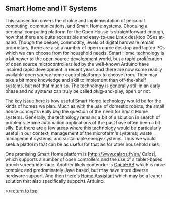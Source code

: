 ==Smart Home and IT Systems==

This subsection covers the choice and implementation of personal computing, communications, and Smart Home systems. Choosing a personal computing platform for the Open House is straightforward enough, now that there are quite accessible and easy-to-use Linux desktop OSes at-hand. Though the deeper, commodity, levels of digital hardware remain proprietary, there are also a number of open source desktop and laptop PCs which we can choose from for household needs. Smart Home technology is a bit newer to the open source development world, but a rapid proliferation of open source microcontrollers led by the well-known Arduino have inspired rapid development in recent years and there are now some readily available open source home control platforms to choose from. They may take a bit more knowledge and skill to implement than off-the-shelf systems, but not that much so. The technology is generally still in an early phase and no systems can truly be called plug-and-play, open or not. 

The key issue here is how useful Smart Home technology would be for the kinds of homes we plan. Much as with the use of domestic robots, the small house concepts really beg the question of the need for Smart Home systems. Generally, the technology remains a bit of a solution in search of problems. Home automation applications of the past have often been a bit silly. But there are a few areas where this technology would be particularly useful in our context; management of the microfarm's systems, waste management systems, and sustainable energy systems. Thus we would seek a platform that can be as useful for that as for other household uses. 

One promising Smart Home platform is [http://www.calaos.fr/en/ Calos|, which supports a number of open controllers and the use of a tablet-based trouch screen interface. Another likely contender is [http://www.openhab.org/ OpenHAB] which is more complex and predominately Java based, but may have more diverse hardware support. And then there's [https://home-assistant.io/components/ Home Assistant] which may be a leaner solution that also specifically supports Arduino.

[http://www.appropedia.org/Open_House:_Building_an_Open_Source_Lifestyle >>return to top]